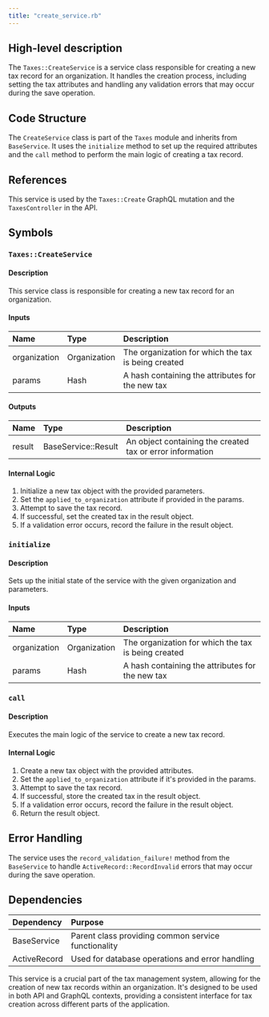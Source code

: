 ```yaml
---
title: "create_service.rb"
---
```


## High-level description
The `Taxes::CreateService` is a service class responsible for creating a new tax record for an organization. It handles the creation process, including setting the tax attributes and handling any validation errors that may occur during the save operation.

## Code Structure
The `CreateService` class is part of the `Taxes` module and inherits from `BaseService`. It uses the `initialize` method to set up the required attributes and the `call` method to perform the main logic of creating a tax record.

## References
This service is used by the `Taxes::Create` GraphQL mutation and the `TaxesController` in the API.

## Symbols

### `Taxes::CreateService`
#### Description
This service class is responsible for creating a new tax record for an organization.

#### Inputs
| Name | Type | Description |
|:-----|:-----|:------------|
| organization | Organization | The organization for which the tax is being created |
| params | Hash | A hash containing the attributes for the new tax |

#### Outputs
| Name | Type | Description |
|:-----|:-----|:------------|
| result | BaseService::Result | An object containing the created tax or error information |

#### Internal Logic
1. Initialize a new tax object with the provided parameters.
2. Set the `applied_to_organization` attribute if provided in the params.
3. Attempt to save the tax record.
4. If successful, set the created tax in the result object.
5. If a validation error occurs, record the failure in the result object.

### `initialize`
#### Description
Sets up the initial state of the service with the given organization and parameters.

#### Inputs
| Name | Type | Description |
|:-----|:-----|:------------|
| organization | Organization | The organization for which the tax is being created |
| params | Hash | A hash containing the attributes for the new tax |

### `call`
#### Description
Executes the main logic of the service to create a new tax record.

#### Internal Logic
1. Create a new tax object with the provided attributes.
2. Set the `applied_to_organization` attribute if it's provided in the params.
3. Attempt to save the tax record.
4. If successful, store the created tax in the result object.
5. If a validation error occurs, record the failure in the result object.
6. Return the result object.

## Error Handling
The service uses the `record_validation_failure!` method from the `BaseService` to handle `ActiveRecord::RecordInvalid` errors that may occur during the save operation.

## Dependencies
| Dependency | Purpose |
|:-----------|:--------|
| BaseService | Parent class providing common service functionality |
| ActiveRecord | Used for database operations and error handling |

This service is a crucial part of the tax management system, allowing for the creation of new tax records within an organization. It's designed to be used in both API and GraphQL contexts, providing a consistent interface for tax creation across different parts of the application.